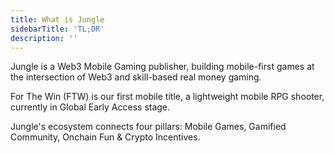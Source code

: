 ```yaml
---
title: What is Jungle
sidebarTitle: 'TL;DR'
description: ''
---
```


Jungle is a Web3 Mobile Gaming publisher, building mobile-first games at the intersection of Web3 and skill-based real money gaming.

For The Win (FTW) is our first mobile title, a lightweight mobile RPG shooter, currently in Global Early Access stage.

Jungle's ecosystem connects four pillars: Mobile Games, Gamified Community, Onchain Fun & Crypto Incentives.
